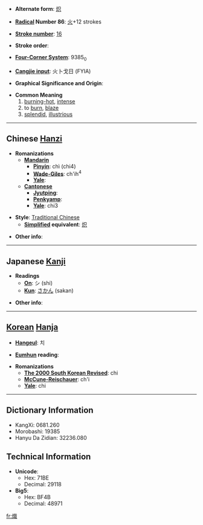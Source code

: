 * '''Alternate form''': [[炽]]

* '''[[Wiktionary:Chinese radical index| Radical]] Number 86''': [[Wiktionary:Chinese radical index 火|火]]+12 strokes

* '''[[Wiktionary:Chinese total strokes index|Stroke number]]''': [[Wiktionary:Chinese total strokes index 16|16]]

* '''Stroke order''': 

* '''[[Wiktionary:Chinese four corner index|Four-Corner System]]''': 9385<sub>0</sub>

* '''[[Wiktionary:Chinese Cangjie index|Cangjie input]]''': 火卜戈日 (FYIA)

* '''Graphical Significance and Origin''': 

* '''Common Meaning'''
*# [[burning-hot]], [[intense]]
*# to [[burn]], [[blaze]]
*# [[splendid]], [[illustrious]]


----

== Chinese [[Hanzi]] ==

* '''Romanizations'''
** '''[[Mandarin]]'''
*** '''[[Pinyin]]''': chì (chi4)
*** '''[[Wade-Giles]]''': ch'ih<sup>4</sup>
*** '''[[Yale]]''': 
** '''[[Cantonese]]'''
*** '''[[Jyutping]]''':
*** '''[[Penkyamp]]''': 
*** '''[[Yale]]''': chi3

* '''Style''': [[Traditional Chinese]] 
** '''[[Simplified Chinese|Simplified]] equivalent''': [[炽]]

* '''Other info''': 

----

== Japanese [[Kanji]] ==

* '''Readings'''
** '''[[On]]''': シ (shi)
** '''[[Kun]]''': [[さかん]] (sakan)

* '''Other info''':  

----

== [[Korean]] [[Hanja]] ==

* '''[[Hangeul]]''': 치

* '''[[Eumhun]] reading''': 

* '''Romanizations'''
** '''[[The 2000 South Korean Revised Romanization|The 2000 South Korean Revised]]''': chi
** '''[[McCune-Reischauer]]''': ch'i
** '''[[Yale]]''': chi

----

== Dictionary Information ==

* KangXi: 0681.260
* Morobashi: 19385
* Hanyu Da Zidian: 32236.080

== Technical Information ==

* '''Unicode''':
** Hex: 71BE
** Decimal: 29118
* '''Big5''':
** Hex: BF4B
** Decimal: 48971

[[fr:熾]]